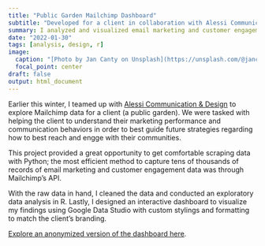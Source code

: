 ```yaml
---
title: "Public Garden Mailchimp Dashboard"
subtitle: "Developed for a client in collaboration with Alessi Communication & Design."
summary: I analyzed and visualized email marketing and customer engagement data to guide communication strategies.
date: "2022-01-30"
tags: [analysis, design, r]
image:
  caption: "[Photo by Jan Canty on Unsplash](https://unsplash.com/@jancanty)"
  focal_point: center
draft: false
output: html_document
---
```


Earlier this winter, I teamed up with [Alessi Communication & Design](https://www.alessicommunication.com/) to explore Mailchimp data for a client (a public garden). We were tasked with helping the client to understand their marketing performance and communication behaviors in order to best guide future strategies regarding how to best reach and engge with their communities. 

This project provided a great opportunity to get comfortable scraping data with Python; the most efficient method to capture tens of thousands of records of email marketing and customer engagement data was through Mailchimp's API. 

With the raw data in hand, I cleaned the data and conducted an exploratory data analysis in R. Lastly, I designed an interactive dashboard to visualize my findings using Google Data Studio with custom stylings and formatting to match the client's branding. 

[Explore an anonymized version of the dashboard here](https://datastudio.google.com/s/kRyzHNDloFo).